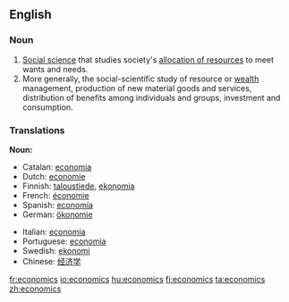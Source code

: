 ==English==
{{wikipedia}}
===Noun===

#[[w:Social sciences|Social science]] that studies society's [[allocation of resources]] to meet wants and needs.
#More generally, the social-scientific study of resource or [[wealth]] management, production of new material goods and services, distribution of benefits among individuals and groups, investment and consumption.

===Translations===
'''Noun:'''
{{top}}
*Catalan: [[economia]]
*Dutch: [[economie]]
*Finnish: [[taloustiede]], [[ekonomia]]
*French: [[économie]]
*Spanish: [[economía]]
*German: [[ökonomie]] {{f}}
{{mid}}
*Italian: [[economia]] {{f}}
*Portuguese: [[economia]]
*Swedish: [[ekonomi]]
*Chinese: [[经济学]]
{{bottom}}

[[fr:economics]]
[[io:economics]]
[[hu:economics]]
[[fi:economics]]
[[ta:economics]]
[[zh:economics]]